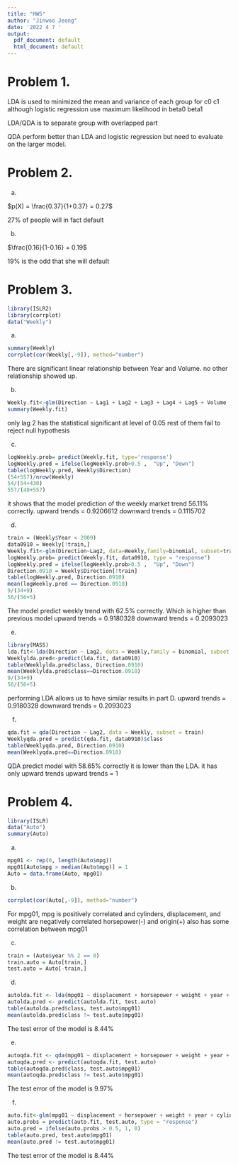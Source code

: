 ---
title: "HW5"
author: "Jinwoo Jeong"
date: '2022 4 7 '
output:
  pdf_document: default
  html_document: default
---

# Problem 1. 

LDA is used to minimized the mean and variance of each group for c0 c1 although logistic regression use maximum likelihood in beta0 beta1 

LDA/QDA is to separate group with overlapped part   

QDA perform better than LDA and logistic regression but need to evaluate on the larger model. 



# Problem 2. 

a)

$p(X) = \frac{0.37}{1+0.37} = 0.27$

27% of people will in fact default

b)


$\frac{0.16}{1-0.16} = 0.19$

19% is the odd that she will default


# Problem 3. 

```{r}
library(ISLR2)
library(corrplot)
data("Weekly")
```
a)
```{r}
summary(Weekly)
corrplot(cor(Weekly[,-9]), method="number")
```
There are significant linear relationship between Year and Volume. no other relationship showed up. 


b)


```{r}
Weekly.fit<-glm(Direction ~ Lag1 + Lag2 + Lag3 + Lag4 + Lag5 + Volume , data = Weekly,family = binomial)
summary(Weekly.fit)
```

only lag 2 has the statistical significant at level of 0.05 rest of them fail to reject null hypothesis

c)

```{r}
logWeekly.prob= predict(Weekly.fit, type='response')
logWeekly.pred = ifelse(logWeekly.prob>0.5 ,  "Up", "Down")
table(logWeekly.pred, Weekly$Direction)
(54+557)/nrow(Weekly)
54/(54+430)
557/(48+557)

```
it shows that the model prediction of the weekly market trend 56.11% correctly. 
upward trends = 0.9206612
downward trends = 0.1115702

d)


```{r}
train = (Weekly$Year < 2009)
data0910 = Weekly[!train,]
Weekly.fit<-glm(Direction~Lag2, data=Weekly,family=binomial, subset=train)
logWeekly.prob= predict(Weekly.fit, data0910, type = "response")
logWeekly.pred = ifelse(logWeekly.prob>0.5 ,  "Up", "Down")
Direction.0910 = Weekly$Direction[!train]
table(logWeekly.pred, Direction.0910)
mean(logWeekly.pred == Direction.0910)
9/(34+9)
56/(56+5)
```
The model predict weekly trend with 62.5% correctly. Which is higher than previous model 
upward trends = 0.9180328
downward trends = 0.2093023

e)

```{r}
library(MASS)
lda.fit<-lda(Direction ~ Lag2, data = Weekly,family = binomial, subset = train)
Weeklylda.pred<-predict(lda.fit, data0910)
table(Weeklylda.pred$class, Direction.0910)
mean(Weeklylda.pred$class==Direction.0910)
9/(34+9)
56/(56+5)
```

performing LDA allows us to have similar results in part D.
upward trends = 0.9180328
downward trends = 0.2093023


f)

```{r}
qda.fit = qda(Direction ~ Lag2, data = Weekly, subset = train)
Weeklyqda.pred = predict(qda.fit, data0910)$class
table(Weeklyqda.pred, Direction.0910)
mean(Weeklyqda.pred==Direction.0910)
```

QDA predict model with 58.65% correctly it is lower than the LDA. it has only upward trends 
upward trends = 1


# Problem 4. 

```{r}
library(ISLR)
data("Auto")
summary(Auto)
```

a)
```{r}
mpg01 <- rep(0, length(Auto$mpg))
mpg01[Auto$mpg > median(Auto$mpg)] = 1
Auto = data.frame(Auto, mpg01)
```


b)
```{r}
corrplot(cor(Auto[,-9]), method="number")

```
For mpg01, mpg is positively correlated and cylinders, displacement, and weight are negatively correlated
horsepower(-) and origin(+) also has some correlation between mpg01


c)

```{r}
train = (Auto$year %% 2 == 0)
train.auto = Auto[train,]
test.auto = Auto[-train,]
```

d)

```{r}
autolda.fit <- lda(mpg01 ~ displacement + horsepower + weight + year + cylinders + origin, data = train.auto)
autolda.pred <- predict(autolda.fit, test.auto)
table(autolda.pred$class, test.auto$mpg01)
mean(autolda.pred$class != test.auto$mpg01)
```

The test error of the model is 8.44%


e)

```{r}
autoqda.fit <- qda(mpg01 ~ displacement + horsepower + weight + year + cylinders + origin, data = train.auto)
autoqda.pred <- predict(autoqda.fit, test.auto)
table(autoqda.pred$class, test.auto$mpg01)
mean(autoqda.pred$class != test.auto$mpg01)
```

The test error of the model is 9.97%


f)

```{r}
auto.fit<-glm(mpg01 ~ displacement + horsepower + weight + year + cylinders + origin, data=train.auto,family=binomial)
auto.probs = predict(auto.fit, test.auto, type = "response")
auto.pred = ifelse(auto.probs > 0.5, 1, 0)
table(auto.pred, test.auto$mpg01)
mean(auto.pred != test.auto$mpg01)
```

The test error of the model is 8.44%
